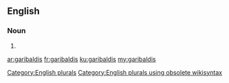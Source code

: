 ==English==

===Noun===
{{head|en}}

# {{plural of|garibaldi}}

[[Category:English plurals]][[Category:English plurals using obsolete wikisyntax]]

[[ar:garibaldis]]
[[fr:garibaldis]]
[[ku:garibaldis]]
[[my:garibaldis]]